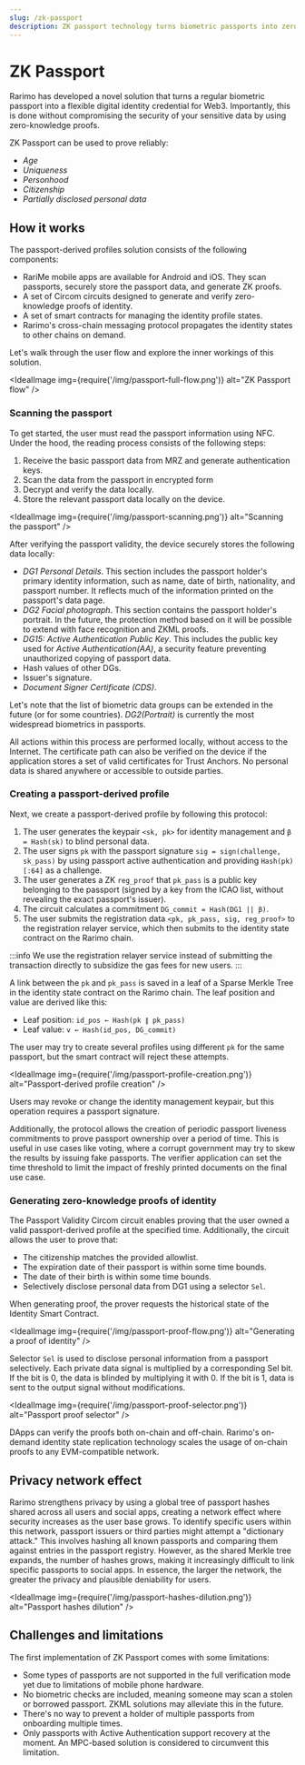 ```yaml
---
slug: /zk-passport
description: ZK passport technology turns biometric passports into zero-knowledge identity credentials for Web3.
---
```


# ZK Passport

Rarimo has developed a novel solution that turns a regular biometric passport into a flexible digital identity credential for Web3. Importantly, this is done without compromising the security of your sensitive data by using zero-knowledge proofs.

ZK Passport can be used to prove reliably:
- *Age*
- *Uniqueness*
- *Personhood*
- *Citizenship*
- *Partially disclosed personal data*

## How it works

<!-- TODO: add light proofs -->

The passport-derived profiles solution consists of the following components:
- RariMe mobile apps are available for Android and iOS. They scan passports, securely store the passport data, and generate ZK proofs.
- A <OutLink href="https://github.com/rarimo/passport-zk-circuits/">set of Circom circuits</OutLink> designed to generate and verify zero-knowledge proofs of identity.
- A <OutLink href="https://github.com/rarimo/passport-contracts">set of smart contracts</OutLink> for managing the identity profile states.
- Rarimo's cross-chain messaging protocol propagates the identity states to other chains on demand.

Let's walk through the user flow and explore the inner workings of this solution.

<IdealImage img={require('/img/passport-full-flow.png')} alt="ZK Passport flow" />

### Scanning the passport

To get started, the user must read the passport information using NFC. Under the hood, the reading process consists of the following steps:
1. Receive the basic passport data from MRZ and generate authentication keys.
1. Scan the data from the passport in encrypted form
1. Decrypt and verify the data locally.
1. Store the relevant passport data locally on the device.

<IdealImage img={require('/img/passport-scanning.png')} alt="Scanning the passport" />

After verifying the passport validity, the device securely stores the following data locally:
- *DG1 Personal Details*. This section includes the passport holder's primary identity information, such as name, date of birth, nationality, and passport number. It reflects much of the information printed on the passport's data page.
- *DG2 Facial photograph*. This section contains the passport holder's portrait. In the future, the protection method based on it will be possible to extend with face recognition and ZKML proofs.
- *DG15: Active Authentication Public Key*. This includes the public key used for *Active Authentication(AA)*, a security feature preventing unauthorized copying of passport data.
- Hash values of other DGs.
- Issuer's signature.
- *Document Signer Certificate (CDS)*.

Let's note that the list of biometric data groups can be extended in the future (or for some countries). *DG2(Portrait)* is currently the most widespread biometrics in passports.

All actions within this process are performed locally, without access to the Internet. The certificate path can also be verified on the device if the application stores a set of valid certificates for Trust Anchors. No personal data is shared anywhere or accessible to outside parties.

### Creating a passport-derived profile

Next, we create a passport-derived profile by following this protocol:
1. The user generates the keypair `<sk, pk>` for identity management and `β = Hash(sk)` to blind personal data.
1. The user signs `pk` with the passport signature `sig = sign(challenge, sk_pass)` by using passport active authentication and providing `Hash(pk)[:64]` as a challenge.
1. The user generates a ZK `reg_proof` that `pk_pass` is a public key belonging to the passport (signed by a key from the ICAO list, without revealing the exact passport's issuer).
1. The circuit calculates a commitment `DG_commit = Hash(DG1 || β)`.
1. The user submits the registration data `<pk, pk_pass, sig, reg_proof>` to the registration relayer service, which then submits to the identity state contract on the Rarimo chain.

:::info
We use the registration relayer service instead of submitting the transaction directly to subsidize the gas fees for new users.
:::

A link between the `pk` and `pk_pass` is saved in a leaf of a Sparse Merkle Tree in the identity state contract on the Rarimo chain. The leaf position and value are derived like this:
- Leaf position: `id_pos ← Hash(pk ∥ pk_pass)`
- Leaf value:  `v ← Hash(id_pos, DG_commit)`

The user may try to create several profiles using different `pk` for the same passport, but the smart contract will reject these attempts.

<IdealImage img={require('/img/passport-profile-creation.png')} alt="Passport-derived profile creation" />

Users may revoke or change the identity management keypair, but this operation requires a passport signature.

Additionally, the protocol allows the creation of periodic passport liveness commitments to prove passport ownership over a period of time. This is useful in use cases like voting, where a corrupt government may try to skew the results by issuing fake passports. The verifier application can set the time threshold to limit the impact of freshly printed documents on the final use case.

### Generating zero-knowledge proofs of identity

The Passport Validity Circom circuit enables proving that the user owned a valid passport-derived profile at the specified time. Additionally, the circuit allows the user to prove that:
- The citizenship matches the provided allowlist.
- The expiration date of their passport is within some time bounds.
- The date of their birth is within some time bounds.
- Selectively disclose personal data from DG1 using a selector `Sel`.

When generating proof, the prover requests the historical state of the Identity Smart Contract.

<IdealImage img={require('/img/passport-proof-flow.png')} alt="Generating a proof of identity" />

Selector `Sel` is used to disclose personal information from a passport selectively. Each private data signal is multiplied by a corresponding Sel bit. If the bit is 0, the data is blinded by multiplying it with 0. If the bit is 1, data is sent to the output signal without modifications.

<IdealImage img={require('/img/passport-proof-selector.png')} alt="Passport proof selector" />

DApps can verify the proofs both on-chain and off-chain. Rarimo's on-demand identity state replication technology scales the usage of on-chain proofs to any EVM-compatible network.

## Privacy network effect

Rarimo strengthens privacy by using a global tree of passport hashes shared across all users and social apps, creating a network effect where security increases as the user base grows. To identify specific users within this network, passport issuers or third parties might attempt a "dictionary attack." This involves hashing all known passports and comparing them against entries in the passport registry. However, as the shared Merkle tree expands, the number of hashes grows, making it increasingly difficult to link specific passports to social apps. In essence, the larger the network, the greater the privacy and plausible deniability for users.

<IdealImage img={require('/img/passport-hashes-dilution.png')} alt="Passport hashes dilution" />

## Challenges and limitations

The first implementation of ZK Passport comes with some limitations:

- Some types of passports are not supported in the full verification mode yet due to limitations of mobile phone hardware.
- No biometric checks are included, meaning someone may scan a stolen or borrowed passport. ZKML solutions may alleviate this in the future.
- There's no way to prevent a holder of multiple passports from onboarding multiple times.
- Only passports with Active Authentication support recovery at the moment. An MPC-based solution is considered to circumvent this limitation.
